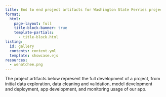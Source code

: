 ```yaml
---
title: End to end project artifacts for Washington State Ferries project
format: 
  html:
    page-layout: full
    title-block-banner: true
    template-partials: 
      - title-block.html
listing: 
  id: gallery
  contents: content.yml
  template: showcase.ejs
resources:
  - wenatchee.png
---
```


The project artifacts below represent the full development of a project, from initial data exploration, data cleaning and validation, model development and deployment, app development, and monitoring usage of our app. 

::: {#gallery}

::: 

